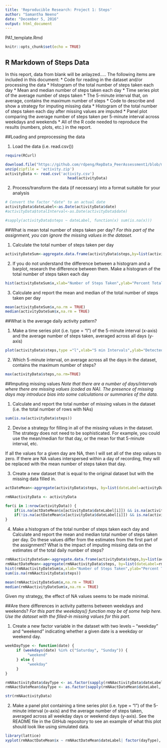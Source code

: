 ```yaml
---
title: 'Reproducible Research: Project 1: Steps'
author: "Samantha Neeno"
date: "December 5, 2016"
output: html_document
---
```

PA1_template.Rmd

```r
knitr::opts_chunk$set(echo = TRUE)
```


## R Markdown of Steps Data
In this report, data from blank will be anlayzed..... The following items are included in this document:
* Code for reading in the dataset and/or processing the data
* Histogram of the total number of steps taken each day
* Mean and median number of steps taken each day
* Time series plot of the average number of steps taken
* The 5-minute interval that, on average, contains the maximum number of steps
* Code to describe and show a strategy for imputing missing data
* Histogram of the total number of steps taken each day after missing values are imputed
* Panel plot comparing the average number of steps taken per 5-minute interval across weekdays and weekends
* All of the R code needed to reproduce the results (numbers, plots, etc.) in the report. 




##Loading and preprocessing the data

1. Load the data (i.e. read.csv()) 

```r
require(RCurl)

download.file("https://github.com/rdpeng/RepData_PeerAssessment1/blob/master/activity.zip", destfile="activity.zip", mode="wb")
unzip(zipfile = 'activity.zip')
activityData <- read.csv('activity.csv')
                            head(activityData)
```



2. Process/transform the data (if necessary) into a format suitable for your analysis

```r
# Convert the factor "date" to an actual date
activityData$dateLabel<-as.Date(activityData$date)
#activityData$totalInterval<-as.Date(activityData$date)

#sapply(activityData$steps ~ dateLabel, function(x) sum(is.na(x)))
```



##What is mean total number of steps taken per day? 
*For this part of the assignment, you can ignore the missing values in the dataset.*

1. Calculate the total number of steps taken per day

```r
activityDateSum<-aggregate.data.frame(activityData$steps,by=list(activityData$dateLabel),FUN=sum)
```


2. If you do not understand the difference between a histogram and a barplot, research the difference between them. Make a histogram of the total number of steps taken each day

```r
hist(activityDateSum$x,xlab="Number of Steps Taken",ylab="Percent Total",main ="Total Steps per Day")
```


3. Calculate and report the mean and median of the total number of steps taken per day

```r
mean(activityDateSum$x,na.rm = TRUE)
median(activityDateSum$x,na.rm = TRUE)
```



##What is the average daily activity pattern? 

1. Make a time series plot (i.e. type = "l") of the 5-minute interval (x-axis) and the average number of steps taken, averaged across all days (y-axis)

```r
plot(activityData$steps,type ="l",xlab="5 min Intervals",ylab="Detected Steps",main = "Steps taken per 5min Intervals over All Days")
```



2. Which 5-minute interval, on average across all the days in the dataset, contains the maximum number of steps?

```r
max(activityData$steps,na.rm=TRUE)
```




##Imputing missing values
*Note that there are a number of days/intervals where there are missing values (coded as NA). The presence of missing days may introduce bias into some calculations or summaries of the data.*

1. Calculate and report the total number of missing values in the dataset (i.e. the total number of rows with NAs)

```r
sum(is.na(activityData$steps))
```



2. Devise a strategy for filling in all of the missing values in the dataset. The strategy does not need to be sophisticated. For example, you could use the mean/median for that day, or the mean for that 5-minute interval, etc.

If all the values for a given day are NA, then I will set all of the step values to zero. If there are NA values interspersed within a day of recording, they will be replaced with the mean number of steps taken that day.

3. Create a new dataset that is equal to the original dataset but with the missing data filled in.

```r
actDateMean<-aggregate(activityData$steps, by=list(dateLabel=activityData$dateLabel), FUN=mean, rm.na = FALSE)

rmNAactivityData <- activityData

for(i in 1:nrow(activityData)) {
    if(is.na(actDateMean$x[activityData$dateLabel[i]]) && is.na(activityData$steps[i])) rmNAactivityData$steps[i] <- 0
    if(!is.na(actDateMean$x[activityData$dateLabel[i]]) && is.na(activityData$steps[i])) rmNAactivityData$steps[i] == actDateMean$x[which(actDateMean$dateLabel == activityData$dateLabel[i])]
}
```


4. Make a histogram of the total number of steps taken each day and Calculate and report the mean and median total number of steps taken per day. Do these values differ from the estimates from the first part of the assignment? What is the impact of imputing missing data on the estimates of the total daily number of steps?

```r
rmNAactivityDateSum<-aggregate.data.frame(activityData$steps,by=list(activityData$dateLabel),FUN=sum)
rmNAactDateMean<-aggregate(rmNAactivityData$steps, by=list(dateLabel=rmNAactivityData$dateLabel), FUN=mean, rm.na = FALSE)
hist(rmNAactivityDateSum$x,xlab="Number of Steps Taken",ylab="Percent Total",main="Total Steps per Day, Cleaned Data")
sum(is.na(rmNAactivityData$steps))

mean(rmNAactivityDateSum$x,na.rm = TRUE)
median(rmNAactivityDateSum$x,na.rm = TRUE)
```
Given my strategy, the effect of NA values seems to be made minimal. 



##Are there differences in activity patterns between weekdays and weekends?
*For this part the weekdays() function may be of some help here. Use the dataset with the filled-in missing values for this part.*

1. Create a new factor variable in the dataset with two levels – “weekday” and “weekend” indicating whether a given date is a weekday or weekend day.

```r
weekDayType <- function(date) {
     if (weekdays(date) %in% c("Saturday", "Sunday")) {
          "weekend"
     } else {
          "weekday"
     }
}

rmNAactivityData$dayType <- as.factor(sapply(rmNAactivityData$dateLabel, weekDayType))
rmNAactDateMean$dayType <- as.factor(sapply(rmNAactDateMean$dateLabel, weekDayType))

str(rmNAactivityData)
```


2. Make a panel plot containing a time series plot (i.e. type = "l") of the 5-minute interval (x-axis) and the average number of steps taken, averaged across all weekday days or weekend days (y-axis). See the README file in the GitHub repository to see an example of what this plot should look like using simulated data.

```r
library(lattice)
xyplot(rmNAactDateMean$x ~ rmNAactDateMean$dateLabel| factor(dayType), data = rmNAactDateMean, type = "l")
```
